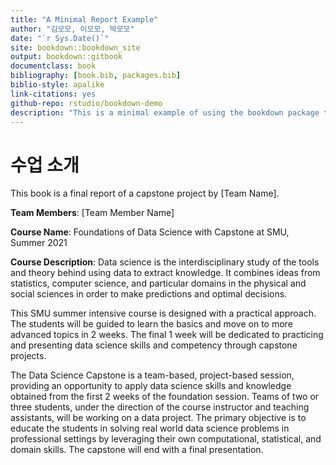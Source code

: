 ```yaml
--- 
title: "A Minimal Report Example"
author: "김모모, 이모모, 박모모"
date: "`r Sys.Date()`"
site: bookdown::bookdown_site
output: bookdown::gitbook
documentclass: book
bibliography: [book.bib, packages.bib]
biblio-style: apalike
link-citations: yes
github-repo: rstudio/bookdown-demo
description: "This is a minimal example of using the bookdown package to write a book. The output format for this example is bookdown::gitbook."
---
```


# 수업 소개

This book is a final report of a capstone project by [Team Name].

__Team Members__: [Team Member Name]

__Course Name__: Foundations of Data Science with Capstone at SMU, Summer 2021

__Course Description__: Data science is the interdisciplinary study of the tools and theory behind using data to extract knowledge. It combines ideas from statistics, computer science, and particular domains in the physical and social sciences in order to make predictions and optimal decisions.

This SMU summer intensive course is designed with a practical approach. The students will be guided to learn the basics and move on to more advanced topics in 2 weeks. The final 1 week will be dedicated to practicing and presenting data science skills and competency through capstone projects. 

The Data Science Capstone is a team-based, project-based session, providing an opportunity to apply data science skills and knowledge obtained from the first 2 weeks of the foundation session. Teams of two or three students, under the direction of the course instructor and teaching assistants, will be working on a data project. The primary objective is to educate the students in solving real world data science problems in professional settings by leveraging their own computational, statistical, and domain skills. The capstone will end with a final presentation.



